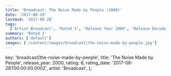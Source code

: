 ```yaml
---
title: 'Broadcast: The Noise Made by People (2000)'
date: '2017-08-28'
lastmod: '2017-08-28'
tags:
  ['Artist Broadcast', 'Rated 3', 'Release Year 2000', 'Release Decade 2000']
summary: 'Rated 3'
authors: ['default']
images: ['/content/images/broadcast|the-noise-made-by-people.jpg']
---
```


  key: 'broadcast|the-noise-made-by-people',
  title: 'The Noise Made by People',
  release_year: 2000,
  rating: 6,
  rating_date: '2017-08-28T00:00:00.000Z',
  artist: 'Broadcast',
};

<MusicRating data={data} />
